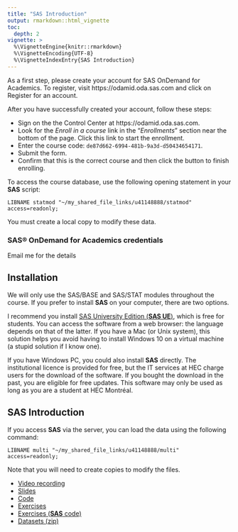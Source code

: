 ```yaml
---
title: "SAS Introduction"
output: rmarkdown::html_vignette
toc:
  depth: 2
vignette: >
  %\VignetteEngine{knitr::rmarkdown}
  %\VignetteEncoding{UTF-8}
  %\VignetteIndexEntry{SAS Introduction}
---
```


As a first step, please create your account for SAS OnDemand for Academics. To register, visit https://odamid.oda.sas.com and click on Register for an account.

After you have successfully created your account, follow these steps:

- Sign on the the Control Center at https://odamid.oda.sas.com.
- Look for the *Enroll in a course* link in the "*Enrollments*" section near the bottom of the page. Click this link to start the enrollment.
- Enter the course code: `de87d662-6994-481b-9a3d-d50434654171`.
- Submit the form.
- Confirm that this is the correct course and then click the button to finish enrolling.

To access the course database, use the following opening statement in your **SAS** script:

`LIBNAME statmod "~/my_shared_file_links/u41148888/statmod" access=readonly;`

You must create a local copy to modify these data.


### SAS® OnDemand for Academics credentials

Email me for the details

<!-- | Course Details | | -->
<!-- |:----|:----| -->
<!-- |Course name:	| MATH 60604A| -->
<!-- |Level:|	Graduate | -->
<!-- |Institution:|	HEC Montreal | -->
<!-- |Course Code:|	`de87d662-6994-481b-9a3d-d50434654171`| -->
<!-- |Description:|	Statistical Modelling| -->


## Installation

We will only use the SAS/BASE and SAS/STAT modules throughout the course. If you prefer to install **SAS** on your computer, there are two options.

I recommend you install [SAS University Edition (**SAS UE**)](https://www.sas.com/en_us/software/university-edition.html), which is free for students. You can access the software from a web browser: the language depends on that of the latter. If you have a Mac (or Unix system), this solution helps you avoid having to install Windows 10 on a virtual machine (a stupid solution if I know one).

If you have Windows PC, you could also install **SAS** directly. The institutional licence is provided for free, but the IT services at HEC charge users for the download of the software. If you bought the download in the past, you are eligible for free updates. This software may only be used as long as you are a student at HEC Montréal.


## **SAS** Introduction

If you access **SAS** via the server, you can load the data using the following command:
```sas
LIBNAME multi "~/my_shared_file_links/u41148888/multi" access=readonly;
```

Note that you will need to create copies to modify the files.

- [Video recording](https://hecmontreal.yuja.com/V/Video?v=87020&node=440156&a=460010524&autoplay=1)
- [Slides](https://raw.githubusercontent.com/lbelzile/statmod/master/introSAS/MATH60619A_SAS_intro.pdf)
- [Code](https://raw.githubusercontent.com/lbelzile/statmod/master/introSAS/MATH60619A_SAS_intro.sas)
- [Exercises](https://raw.githubusercontent.com/lbelzile/statmod/master/introSAS/MATH60619A_SASexercises.pdf)
- [Exercises (**SAS** code)](https://raw.githubusercontent.com/lbelzile/statmod/master/introSAS/MATH60619A_SASexercises.sas)
- [Datasets (zip)](https://raw.githubusercontent.com/lbelzile/statmod/master/introSAS/Intro_SAS_data.zip)

